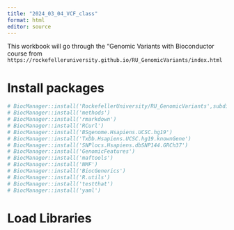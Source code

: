 ---
title: "2024_03_04_VCF_class"
format: html
editor: source
---

This workbook will go through the "Genomic Variants with Bioconductor course from `https://rockefelleruniversity.github.io/RU_GenomicVariants/index.html`

# Install packages

```{r}
# BiocManager::install('RockefellerUniversity/RU_GenomicVariants',subdir='genomicvariants')
# BiocManager::install('methods')
# BiocManager::install('rmarkdown')
# BiocManager::install('RCurl')
# BiocManager::install('BSgenome.Hsapiens.UCSC.hg19')
# BiocManager::install('TxDb.Hsapiens.UCSC.hg19.knownGene')
# BiocManager::install('SNPlocs.Hsapiens.dbSNP144.GRCh37')
# BiocManager::install('GenomicFeatures')
# BiocManager::install('maftools')
# BiocManager::install('NMF')
# BiocManager::install('BiocGenerics')
# BiocManager::install('R.utils')
# BiocManager::install('testthat')
# BiocManager::install('yaml')

```

# Load Libraries
